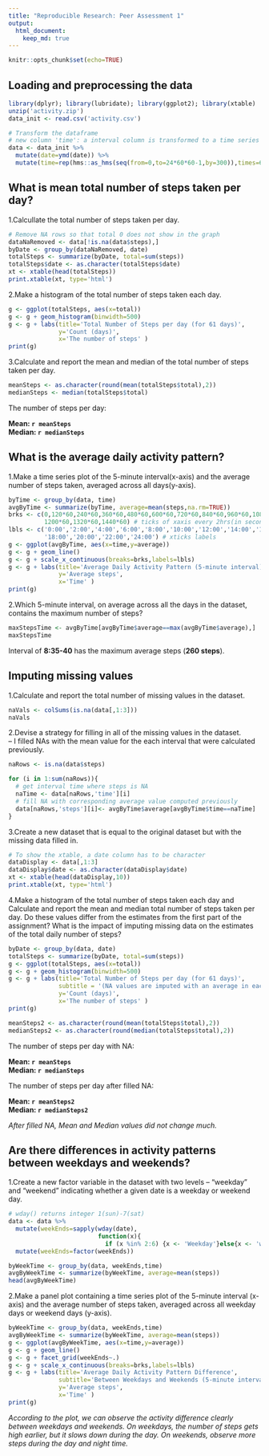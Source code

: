 ```yaml
---
title: "Reproducible Research: Peer Assessment 1"
output: 
  html_document:
    keep_md: true
---
```


```r
knitr::opts_chunk$set(echo=TRUE)
```  

## Loading and preprocessing the data  

```r
library(dplyr); library(lubridate); library(ggplot2); library(xtable)
unzip('activity.zip')
data_init <- read.csv('activity.csv')

# Transform the dataframe 
# new column 'time': a interval column is transformed to a time series
data <- data_init %>%
  mutate(date=ymd(date)) %>%
  mutate(time=rep(hms::as_hms(seq(from=0,to=24*60*60-1,by=300)),times=61)) 

```  

## What is mean total number of steps taken per day?
1.Calcullate the total number of steps taken per day.  

```r

# Remove NA rows so that total 0 does not show in the graph
dataNaRemoved <- data[!is.na(data$steps),] 
byDate <- group_by(dataNaRemoved, date)
totalSteps <- summarize(byDate, total=sum(steps))
totalSteps$date <- as.character(totalSteps$date)
xt <- xtable(head(totalSteps))
print.xtable(xt, type='html')


```
  
    
2.Make a histogram of the total number of steps taken each day.  
```r

g <- ggplot(totalSteps, aes(x=total))
g <- g + geom_histogram(binwidth=500)
g <- g + labs(title='Total Number of Steps per day (for 61 days)',
              y='Count (days)',
              x='The number of steps' )
print(g)

```  

3.Calculate and report the mean and median of the total number of steps taken per day.  
```r

meanSteps <- as.character(round(mean(totalSteps$total),2))  
medianSteps <- median(totalSteps$total)

```  
The number of steps per day:  
  
**Mean:   `r meanSteps`**  
**Median: `r medianSteps`**  

## What is the average daily activity pattern?
1.Make a time series plot of the 5-minute interval(x-axis) and the average number of steps taken, averaged across all days(y-axis).

```r

byTime <- group_by(data, time)
avgByTime <- summarize(byTime, average=mean(steps,na.rm=TRUE))
brks <- c(0,120*60,240*60,360*60,480*60,600*60,720*60,840*60,960*60,1080*60,
          1200*60,1320*60,1440*60) # ticks of xaxis every 2hrs(in seconds)
lbls <- c('0:00','2:00','4:00','6:00','8:00','10:00','12:00','14:00','16:00',
          '18:00','20:00','22:00','24:00') # xticks labels
g <- ggplot(avgByTime, aes(x=time,y=average))
g <- g + geom_line() 
g <- g + scale_x_continuous(breaks=brks,labels=lbls)
g <- g + labs(title='Average Daily Activity Pattern (5-minute interval)',
              y='Average steps',
              x='Time' )
print(g)

```  

2.Which 5-minute interval, on average across all the days in the dataset, contains the maximum number of steps?  

```r

maxStepsTime <- avgByTime[avgByTime$average==max(avgByTime$average),]
maxStepsTime

```  
Interval of **8:35-40** has the maximum average steps (**260 steps**).

## Imputing missing values
1.Calculate and report the total number of missing values in the dataset.  

```r

naVals <- colSums(is.na(data[,1:3]))
naVals

```  

2.Devise a strategy for filling in all of the missing values in the dataset.  
-- I filled NAs with the mean value for the each interval that were calculated previously.  

```r

naRows <- is.na(data$steps)

for (i in 1:sum(naRows)){
  # get interval time where steps is NA
  naTime <- data[naRows,'time'][i] 
  # fill NA with corresponding average value computed previously 
  data[naRows,'steps'][i]<- avgByTime$average[avgByTime$time==naTime]
}

```
3.Create a new dataset that is equal to the original dataset but with the missing data filled in.  

```r

# To show the xtable, a date column has to be character  
dataDisplay <- data[,1:3]
dataDisplay$date <- as.character(dataDisplay$date)
xt <- xtable(head(dataDisplay,10))
print.xtable(xt, type='html')

```  
  
  
4.Make a histogram of the total number of steps taken each day and Calculate and report the mean and median total number of steps taken per day. Do these values differ from the estimates from the first part of the assignment? What is the impact of imputing missing data on the estimates of the total daily number of steps?  

```r

byDate <- group_by(data, date)
totalSteps <- summarize(byDate, total=sum(steps))
g <- ggplot(totalSteps, aes(x=total))
g <- g + geom_histogram(binwidth=500)
g <- g + labs(title='Total Number of Steps per day (for 61 days)',
              subtitle = '(NA values are imputed with an average in each interval)',
              y='Count (days)',
              x='The number of steps' )
print(g)

meanSteps2 <- as.character(round(mean(totalSteps$total),2))  
medianSteps2 <- as.character(round(median(totalSteps$total),2))

```  
The number of steps per day with NA:  
  
**Mean:   `r meanSteps`**  
**Median: `r medianSteps`**  
  
The number of steps per day after filled NA:  
  
**Mean:   `r meanSteps2`**  
**Median: `r medianSteps2`**  
  
*After filled NA, Mean and Median values did not change much.*  


 
## Are there differences in activity patterns between weekdays and weekends?

1.Create a new factor variable in the dataset with two levels -- "weekday" and "weekend" indicating whether a given date is a weekday or weekend day.

```r

# wday() returns integer 1(sun)-7(sat)
data <- data %>%
  mutate(weekEnds=sapply(wday(date),
                         function(x){
                           if (x %in% 2:6) {x <- 'Weekday'}else{x <- 'weekend' }                                       })) %>%
  mutate(weekEnds=factor(weekEnds))

byWeekTime <- group_by(data, weekEnds,time)
avgByWeekTime <- summarize(byWeekTime, average=mean(steps))
head(avgByWeekTime)

```  

2.Make a panel plot containing a time series plot of the 5-minute interval (x-axis) and the average number of steps taken, averaged across all weekday days or weekend days (y-axis).  

```r

byWeekTime <- group_by(data, weekEnds,time)
avgByWeekTime <- summarize(byWeekTime, average=mean(steps))
g <- ggplot(avgByWeekTime, aes(x=time,y=average))
g <- g + geom_line() 
g <- g + facet_grid(weekEnds~.)
g <- g + scale_x_continuous(breaks=brks,labels=lbls)
g <- g + labs(title='Average Daily Activity Pattern Difference',
              subtitle='Between Weekdays and Weekends (5-minute interval)',
              y='Average steps',
              x='Time' )
print(g)

```  
  
*According to the plot, we can observe the activity difference clearly between weekdays and weekends. On weekdays, the number of steps gets high earlier, but it slows down during the day. On weekends, observe more steps during the day and night time.*  
  
  
  
  
  
